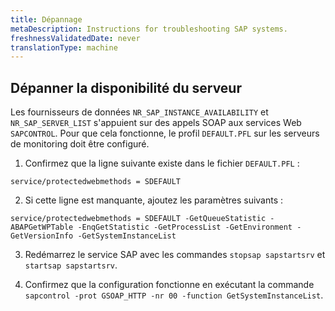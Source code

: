 ```yaml
---
title: Dépannage
metaDescription: Instructions for troubleshooting SAP systems.
freshnessValidatedDate: never
translationType: machine
---
```


## Dépanner la disponibilité du serveur

Les fournisseurs de données `NR_SAP_INSTANCE_AVAILABILITY` et `NR_SAP_SERVER_LIST` s&apos;appuient sur des appels SOAP aux services Web `SAPCONTROL`. Pour que cela fonctionne, le profil `DEFAULT.PFL` sur les serveurs de monitoring doit être configuré.

1. Confirmez que la ligne suivante existe dans le fichier `DEFAULT.PFL` :

`service/protectedwebmethods = SDEFAULT`

2. Si cette ligne est manquante, ajoutez les paramètres suivants :

`service/protectedwebmethods = SDEFAULT -GetQueueStatistic -ABAPGetWPTable -EnqGetStatistic -GetProcessList -GetEnvironment -GetVersionInfo -GetSystemInstanceList`

3. Redémarrez le service SAP avec les commandes `stopsap sapstartsrv` et `startsap sapstartsrv`.

4. Confirmez que la configuration fonctionne en exécutant la commande `sapcontrol -prot GSOAP_HTTP -nr 00 -function GetSystemInstanceList`.
